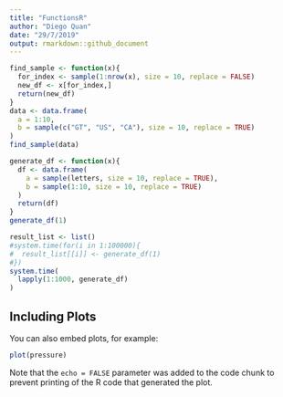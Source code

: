 ```yaml
---
title: "FunctionsR"
author: "Diego Quan"
date: "29/7/2019"
output: rmarkdown::github_document
---
```


```r
find_sample <- function(x){
  for_index <- sample(1:nrow(x), size = 10, replace = FALSE)
  new_df <- x[for_index,]
  return(new_df)
}
data <- data.frame(
  a = 1:10,
  b = sample(c("GT", "US", "CA"), size = 10, replace = TRUE)
)
find_sample(data)
```

```r
generate_df <- function(x){
  df <- data.frame(
    a = sample(letters, size = 10, replace = TRUE),
    b = sample(1:10, size = 10, replace = TRUE)
  )
  return(df)
}
generate_df(1)

result_list <- list()
#system.time(for(i in 1:100000){
#  result_list[[i]] <- generate_df(1)
#})
system.time(
  lapply(1:1000, generate_df)
)
```

## Including Plots

You can also embed plots, for example:

```r
plot(pressure)
```

Note that the `echo = FALSE` parameter was added to the code chunk to prevent printing of the R code that generated the plot.

